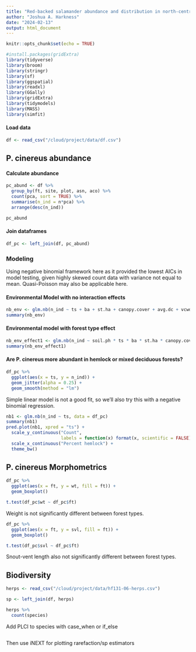 ```yaml
---
title: "Red-backed salamander abundance and distribution in north-central Massachusetts"
author: "Joshua A. Harkness"
date: "2024-02-13"
output: html_document
---
```


```r
knitr::opts_chunk$set(echo = TRUE)
```

```r
#install.packages(gridExtra)
library(tidyverse)
library(broom)
library(stringr)
library(sf)
library(ggspatial)
library(readxl)
library(GGally)
library(gridExtra)
library(tidymodels)
library(MASS)
library(simfit)
```

#### Load data
```r
df <- read_csv("/cloud/project/data/df.csv")
```
## P. cinereus abundance
#### Calculate abundance
```r
pc_abund <- df %>%
  group_by(ft, site, plot, asn, aco) %>%
  count(pca, sort = TRUE) %>%
  summarise(n_ind = n*pca) %>%
  arrange(desc(n_ind))

pc_abund
```

#### Join dataframes
```r
df_pc <- left_join(df, pc_abund)
```

### Modeling
Using negative binomial framework here as it provided the lowest AICs in model testing, given highly skewed count data with variance not equal to mean.  Quasi-Poisson may also be applicable here.

#### Environmental Model with no interaction effects
```r
nb_env <- glm.nb(n_ind ~ ts + ba + st.ha + canopy.cover + avg.dc + vcwd.con + cwd.con + tot.snags + avg.snag.dbh + soil.ph + soilt + airt + rh, data = df_pc)
summary(nb_env)
```
#### Environmental model with forest type effect
```r
nb_env_effect1 <- glm.nb(n_ind ~ soil.ph * ts * ba * st.ha * canopy.cover + avg.dc + vcwd.con * cwd.con + tot.snags + avg.snag.dbh + soilt * airt * rh, data = df_pc)
summary(nb_env_effect1)
```
#### Are P. cinereus more abundant in hemlock or mixed deciduous forests?

```r
df_pc %>%
  ggplot(aes(x = ts, y = n_ind)) +
  geom_jitter(alpha = 0.25) +
  geom_smooth(method = "lm")
```
Simple linear model is not a good fit, so we'll also try this with a negative binomial regression.

```r
nb1 <- glm.nb(n_ind ~ ts, data = df_pc)
summary(nb1)
pred.plot(nb1, xpred = "ts") +
  scale_y_continuous("Count", 
                     labels = function(x) format(x, scientific = FALSE)) +
  scale_x_continuous("Percent hemlock") +
  theme_bw()
```


## P. cinereus Morphometrics
```r
df_pc %>%
  ggplot(aes(x = ft, y = wt, fill = ft)) +
  geom_boxplot()
```
```r
t.test(df_pc$wt ~ df_pc$ft)
```
Weight is not significantly different between forest types.

```r
df_pc %>%
  ggplot(aes(x = ft, y = svl, fill = ft)) +
  geom_boxplot()
```
```r
t.test(df_pc$svl ~ df_pc$ft)
```
Snout-vent length also not significantly different between forest types.

## Biodiversity
```r
herps <- read_csv("/cloud/project/data/hf131-06-herps.csv")

sp <- left_join(df, herps)
```
```r
herps %>%
  count(species)
```
Add PLCI to species with case_when or if_else
```r

```

Then use iNEXT for plotting rarefaction/sp estimators
